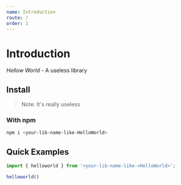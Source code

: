 ```yaml
---
name: Introduction
route: /
order: 1
---
```


# Introduction

*Hellow World* - A useless library

## Install

> Note: It's really useless

### With npm

```sh
npm i <your-lib-name-like-HelloWorld>
```


## Quick Examples

```js
import { helloworld } from '<your-lib-name-like-<HelloWorld>';
```

```js
helloworld()
```